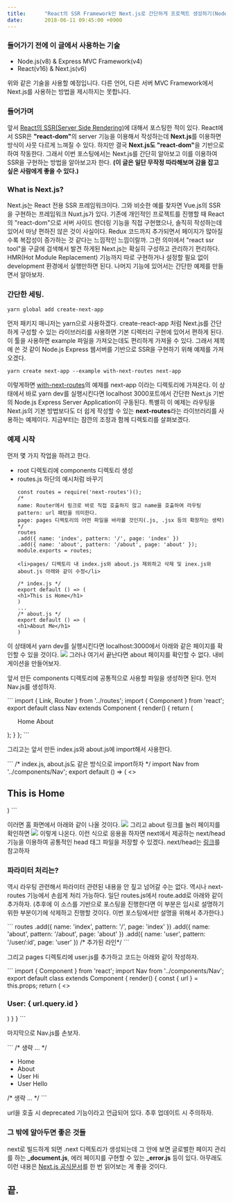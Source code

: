 ```yaml
---
title:		"React의 SSR Framework인 Next.js로 간단하게 프로젝트 생성하기(Node.js Express)"
date:		2018-06-11 09:45:00 +0900
---
```


<h3>들어가기 전에 이 글에서 사용하는 기술</h3>
<ul>
	<li>Node.js(v8) & Express MVC Framework(v4)</li>
	<li>React(v16) & Next.js(v6)</li>
</ul>
<p>
위와 같은 기술을 사용할 예정입니다. 다른 언어, 다른 서버 MVC Framework에서 Next.js를 사용하는 방법을 제시하지는 못합니다.
</p>
<h3>들어가며</h3>
<p>
	앞서 <a href="/posts/2018-06-04-react-ssr">React의 SSR(Server Side Rendering)</a>에 대해서 포스팅한 적이 있다.
	React에서 SSR은 <b>"react-dom"</b>의 server 기능을 이용해서 작성하는데 <b>Next.js</b>를 이용하면 방식이 사뭇 다르게 느껴질 수 있다.
	하지만 결국 <b>Next.js도 "react-dom"</b>을 기반으로 하여 작동한다.
	그래서 이번 포스팅에서는 Next.js를 간단히 알아보고 이를 이용하여 SSR을 구현하는 방법을 알아보고자 한다.
	<b>(이 글은 일단 무작정 따라해보며 감을 잡고 싶은 사람에게 좋을 수 있다.)</b>
</p>
<h3>What is Next.js?</h3>
<p>
	Next.js는 React 전용 SSR 프레임워크이다.
	그와 비슷한 예를 찾자면 Vue.js의 SSR을 구현하는 프레임워크 Nuxt.js가 있다.
	기존에 개인적인 프로젝트를 진행할 때 React의 "react-dom"으로 서버 사이드 렌더링 기능을 직접 구현했으나,
	솔직히 작성하는데 있어서 마냥 편하진 않은 것이 사실이다.
	Redux 코드까지 추가되면서 페이지가 많아질수록 복잡성이 증가하는 것 같다는 느낌적인 느낌이랄까.
	그런 의미에서 "react ssr tool"을 구글에 검색해서 발견 하게된 Next.js는 확실히 구성하고 관리하기 편리하다.
	HMR(Hot Module Replacement) 기능까지 따로 구현하거나 설정할 필요 없이 development 환경에서 실행만하면 된다.
	나머지 기능에 있어서는 간단한 예제를 만들면서 알아보자.
</p>
<h3>간단한 세팅.</h3>

```
yarn global add create-next-app
```

<p>
	먼저 패키지 매니저는 yarn으로 사용하겠다.
	create-react-app 처럼 Next.js를 간단하게 구성할 수 있는 라이브러리를 사용하면 기본 디렉터리 구현에 있어서 편하게 된다.
	이 툴을 사용하면 example 파일을 가져오는데도 편리하게 가져올 수 있다.
	그래서 제목에 쓴 것 같이 Node.js Express 웹서버를 기반으로 SSR을 구현하기 위해 예제를 가져오겠다.
</p>

```
yarn create next-app --example with-next-routes next-app
```

<p>
	이렇게하면 <a target="_blank" href="https://github.com/zeit/next.js/tree/canary/examples/with-next-routes">with-next-routes</a>의 예제를 next-app 이라는 디렉토리에 가져온다.
	이 상태에서 바로 yarn dev를 실행시킨다면 localhost 3000포트에서 간단한 Next.js 기반의 Node.js Express Server Application이 구동된다.
	특별히 이 예제는 라우팅을 Next.js의 기본 방법보다도 더 쉽게 작성할 수 있는 <b>next-routes</b>라는 라이브러리를 사용하는 예제이다.
	지금부터는 잠깐의 조정과 함께 디렉토리를 살펴보겠다.
</p>
<h3>예제 시작</h3>
<p>
	먼저 몇 가지 작업을 하려고 한다.
</p>
<ul>
	<li>root 디렉토리에 components 디렉토리 생성</li>
	<li>routes.js 하단의 예시처럼 바꾸기</li>

```
const routes = require('next-routes')();
/*
name: Router에서 링크로 바로 직접 호출하지 않고 name을 호출하여 라우팅
pattern: url 패턴을 의미한다.
page: pages 디렉토리의 어떤 파일을 바라볼 것인지(.js, .jsx 등의 확장자는 생략)
*/
routes
.add({ name: 'index', pattern: '/', page: 'index' })
.add({ name: 'about', pattern: '/about', page: 'about' });
module.exports = routes;
```
	<li>pages/ 디렉토리 내 index.js와 about.js 제외하고 삭제 및 inex.js와 about.js 아래와 같이 수정</li>
```
/* index.js */
export default () => (
<h1>This is Home</h1>
)
...
/* about.js */
export default () => (
<h1>About Me</h1>
)
```
</ul>
<p>
	이 상태에서 yarn dev를 실행시킨다면 localhost:3000에서 아래와 같은 페이지를 확인할 수 있을 것이다.
	<img src='/2018/06/11/react-ssr-next-js/index.png'/>
	그러나 여기서 끝난다면 about 페이지를 확인할 수 없다. 내비게이션을 만들어보자.
</p>
<p>
	앞서 만든 components 디렉토리에 공통적으로 사용할 파일을 생성하면 된다. 먼저 Nav.js를 생성하자.
</p>
```
import { Link, Router } from '../routes';
import { Component } from 'react';
export default class Nav extends Component {
  render() {
    return (
      <ul>
        <Link route="index"><a>Home</a></Link>
        <Link route="about"><a>About</a></Link>
      </ul>
    );
  }
};
```
<p>
	그리고는 앞서 만든 index.js와 about.js에 import해서 사용한다.
</p>
```
/* index.js, about.js도 같은 방식으로 import하자 */
import Nav from '../components/Nav';
export default () => (
  <>
    <Nav/>
    <h1>This is Home</h1>
  </>
)
```
<p>
	이러면 홈 화면에서 아래와 같이 나올 것이다.
	<img src="/2018/06/11/react-ssr-next-js/nav-index.png"/>
	그리고 about 링크를 눌러 페이지를 확인하면
	<img src="/2018/06/11/react-ssr-next-js/nav-about.png"/>
	이렇게 나온다. 이런 식으로 응용을 하자면 next에서 제공하는 next/head 기능을 이용하여 공통적인 head 태그 파일을 저장할 수 있겠다.
	next/head는 <a target="_blank" href="https://github.com/zeit/next.js/#populating-head">링크</a>를 참고하자
</p>
<h3>파라미터 처리는?</h3>
<p>
	역시 라우팅 관련해서 파라미터 관련된 내용을 안 짚고 넘어갈 수는 없다.
	역시나 next-routes 기능에서 손쉽게 처리 가능하다.
	일단 routes.js에서 route.add로 아래와 같이 추가하자.
	(추후에 이 소스를 기반으로 포스팅을 진행한다면 이 부분은 임시로 설명하기 위한 부분이기에 삭제하고 진행할 것이다.
	이번 포스팅에서만 설명을 위해서 추가한다.)
</p>
```
routes
  .add({ name: 'index', pattern: '/', page: 'index' })
  .add({ name: 'about', pattern: '/about', page: 'about' })
  .add({ name: 'user', pattern: '/user/:id', page: 'user' }) /* 추가된 라인*/
```
<p>
	그리고 pages 디렉토리에 user.js를 추가하고 코드는 아래와 같이 작성하자.
</p>
```
import { Component } from 'react';
import Nav from '../components/Nav';
export default class extends Component {
  render() {
    const { url } = this.props;
    return (
      <>
        <Nav/>
        <h1>User: { url.query.id }</h1>
      </>
    )
  }
}
```
<p>
	마지막으로 Nav.js를 손보자.
</p>
```
/* 생략 ... */
<ul>
	<li><Link route="index"><a>Home</a></Link></li>
	<li><Link route="about"><a>About</a></Link></li>
	<li><Link route="user" params={{id: 'hi'}}><a>User Hi</a></Link></li>
	<li><Link route="user" params={{id: 'hello'}}><a>User Hello</a></Link></li>
</ul>
/* 생략 ... */
```
<p>
	url을 호출 시 deprecated 기능이라고 언급되어 있다.
	추후 업데이트 시 주의하자.
</p>
<h3>그 밖에 알아두면 좋은 것들</h3>
<p>
	next로 빌드하게 되면 .next 디렉토리가 생성되는데 그 안에 보면 글로벌한 페이지 관리를 하는 <b>_document.js</b>,
	에러 페이지를 구현할 수 있는 <b>_error.js</b> 등이 있다.
	아무래도 이런 내용은 <a target="_blank" href="https://nextjs.org/docs/#setup">Next.js 공식문서</a>를 한 번 읽어보는 게 좋을 것이다.
</p>
<h2>끝.</h2>
